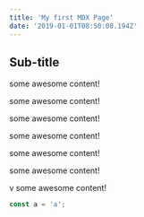 ```yaml
---
title: 'My first MDX Page'
date: '2019-01-01T08:50:08.194Z'
---
```


## Sub-title

some awesome content!

some awesome content!

some awesome content!

some awesome content!

some awesome content!

some awesome content!

v some awesome content!

```js
const a = 'a';
```

